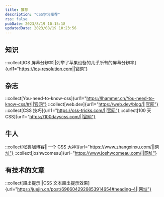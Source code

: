 ```yaml
---
title: 推荐
description: "CSS学习推荐"
rss: false
pubDate: 2023/8/19 10:15:18
updatedDate: 2023/08/19 10:23:56
---
```


## 知识

::collect[IOS 屏幕分辨率||列举了苹果设备的几乎所有的屏幕分辨率]{url1="https://ios-resolution.com||官网"}

## 杂志

::collect[You-need-to-know-css]{url1="https://lhammer.cn/You-need-to-know-css/#/||官网"}
::collect[web.dev]{url1="https://web.dev/blog/||官网"}
::collect[CSS 技巧]{url1="https://css-tricks.com/||官网"}
::collect[100 天 CSS]{url1="https://100dayscss.com/||官网"}

## 牛人

::collect[张鑫旭博客||一个 CSS 大神]{url="https://www.zhangxinxu.com/||网址"}
::collect[joshwcomeau]{url="https://www.joshwcomeau.com/||网址"}

## 有技术的文章

::collect[超出提示||CSS 文本超出提示效果]{url="https://juejin.cn/post/6966042926853914654#heading-4||网址"}
